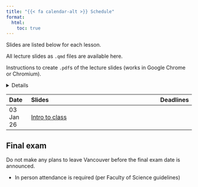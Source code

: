 ```yaml
---
title: "{{< fa calendar-alt >}} Schedule"
format:
  html:
    toc: true
---
```


Slides are listed below for each lesson.

::: {.callout-note appearance="minimal"}
All lecture slides as `.qmd` files are available here.
:::

::: {.callout-note appearance="minimal"}
Instructions to create `.pdf`s of the lecture slides (works in Google Chrome or Chromium). 

<details>
1.  Open some Slides in the browser.
1.  Toggle into Print View by pressing the <kbd>E</kbd> key. (It may not appear that anything has happened)
1.  Open the Print dialog: <kbd>CTRL</kbd> / <kbd>CMD</kbd> + <kbd>P</kbd>.
1.  Change the **Destination** setting to **Save as PDF**.
1.  Change the **Layout** to **Landscape**.
1.  Change the **Margins** to **None**.
1.  Enable the **Background graphics** option.
1.  Click **Save** 🎉

</details>
:::


| Date      | Slides                                                            | Deadlines |
|:----------|:------------------------------------------------------------------|:----------|
| 03 Jan 26  | [Intro to class](slides/00-intro-to-class.qmd) |           |

## Final exam

::: {.callout-important}
Do not make any plans to leave Vancouver before the final exam date is announced.
:::

* In person attendance is required (per Faculty of Science guidelines)


<!--
### Schedule of Office Hours before the Final

* December 11, 5-6pm on Zoom (use the link on Canvas, TA)
* December 12, 3-4:30 in ESB 4192 (Daniel)
* December 13, 10-11 in ESB 4192 (TA)
* December 14, 10-11 in ESB 3174 (Daniel)
* December 15, 2-3 on Zoom (use the link on Canvas, TA)
-->


<!--

### Procedures (shown in Canvas Announcement)

I know many of you are concerned about rapidly escalating case numbers, and I share your concerns. According to Dr. Henry's press briefing today, there has (until now) been very little spread in lecture halls, in stark contrast to what happens in parties or social gatherings. Here is the current plan (subject to change if the University makes changes). The room is very large (holds 260 people), so there should be plenty of space to spread out.


1. The Exam remains in-person as scheduled. This is UBC policy until it changes. I was told explicitly that ONLY the Dean can decide to move it online. See also the most recent message from Pres. OnoLinks to an external site.. 
1. If you are feeling ill, please contact your Faculty Advising office for an SD. I was told that this will likely be granted. Please do not come to the exam.
1. Please wear a high quality mask if you can (rather than a non-medical mask). Please keep it on at all times (fitting tightly over your nose and mouth) and refrain from drinking. No eating is allowed.
1. Please arrive early. We will let you in as you arrive to try to minimize close-quarters gathering.
1. The Canvas Exam will not open until 8:45. This should allow us a bit of extra time to seat you and go over instructions.
1. We will check your UBC ID as you arrive. You will not be allowed to take the exam without it. See UBC Policy hereLinks to an external site..
1. You may bring 2 sheets of paper, with handwritten notes. Front and back. We will glance at these at the same time we check your ID. We will not collect them.
1. We will NOT use Lockdown browser, but any student caught looking at any window or program other than Canvas will be warned, and their mark may be lowered, potentially to 0. 
1. I would like students to remain seated until 10am. At 10, we will allow any students who are done to leave all at once. After that, we will ask students to remain until the Exam ends at 10:45. This is to minimize possibly contagious students from climbing over others. We will conduct both these exoduses in an organized fashion, row by row.
1. For the same reason, we will limit bathroom breaks to emergencies only. If truly necessary, we can let you go at 10am with the first exodus. Please plan accordingly.
1. We will not be mingling to answer clarifying questions. We will handle any "inaccurate questions" afterward as needed. This is for everyone's safety.
1. All told, you will have 1 hour 55 minutes for the exam (begin at 8:45, end at 10:45, 5 minute break at 10 for early departures).
1. There have been reports of students pulling fire alarms during exams in the last week. If this or something else disrupts the exam, there are official policies that apply. They sound "not fun", so hopefully this can be avoided.

### Office Hours

See Canvas/Zoom for links.

-->
